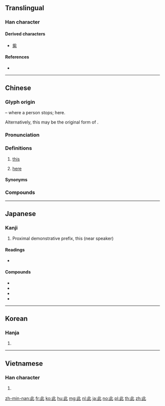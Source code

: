 {{also|比}}
==Translingual==
{{stroke order|strokes=6}}

===Han character===
{{Han char|rn=77|rad=止|as=02|sn=6|four=21110|canj=YMP|ids=⿰止匕}}

====Derived characters====
* [[紫]]

====References====
* {{Han ref|kx=0574.100|dkj=16259|dj=0964.030|hdz=21438.030|uh=6B64|ud=27492|bh=A6B9|bd=42681}}

----

==Chinese==
{{zh-forms}}

===Glyph origin===
{{Han etyl}}
{{Han compound|止|人|ls=ic|t1=stop|t2=person}} – where a person stops; here.

Alternatively, this may be the original form of {{och-l|跐|to stamp, to stop, to stand}}.

===Pronunciation===
{{zh-pron
|m=cǐ
|c=ci2
|h=pfs=chhṳ́
|mn=chhú
|w=2tshr
|mc=y
|oc=y
|ma=Zh-ci.ogg
|cat=det,adv
}}

===Definitions===
{{zh-hanzi}}

# {{lb|zh|literary}} [[this]]
#: {{zh-x|此 號碼 無法 接通。|'''This''' number cannot be reached.}}
# {{lb|zh|literary}} [[here]]
#: {{zh-x|請 按 此。|Please press '''here'''.}}

====Synonyms====
{{zh-dial|這}}
{{zh-dial|這裡}}

===Compounds===
{{zh-der|一寒如此|一至於此|不分彼此|不枉此生|不虛此生|不虛此行|不過如此|並無此事|人同此心|以此|以此類推|准此|出此下策|到此一遊|前此|厚彼薄此|厚此薄彼|原來如此|命該如此|因此|因此上|在此一舉|在此存照|外此|多此一舉|奉此|如此|如此這般|就此|就此打住|就此罷手|彼倡此和|彼唱此和|彼此|從此|挹彼注此|據此|故此|昉此|有鑑於此|有鑒於此|果然如此|樂此不倦|樂此不疲|樹猶如此|欽此|欽此欽遵|此事體大|此仆彼起|此刻|此君|此唱彼和|此問彼難|此地|此外|此家|此岸|此後|此時|此時此刻|此生|此發彼應|此舉|此豸|此起彼伏|此起彼落|此道|此間|泐此|滅此朝食|特此|由此|當此|立此存照|等因奉此|纔此|自此|莫此為甚|話雖如此|諸如此例|諸如此類|豈有此理|這般如此|過此以往|長此以往|除此之外|雖然如此|顧此失彼}}

----

==Japanese==

===Kanji===
{{ja-kanji|grade=n|rs=止02}}

# Proximal demonstrative prefix, this (near speaker)

====Readings====
* {{ja-readings|goon=[[し]] (shi)|kanon=[[し]] (shi)|kun=[[ここ]] (koko), [[これ]] (kore), [[この]] (kono)}}

====Compounds====
* {{ja-r|此れ|これ}}
* {{ja-r|此の|この}}
* {{ja-r|此処|ここ}}
* {{ja-r|此方|こちら}}

----

==Korean==

===Hanja===
{{ko-hanja|hangeul=차|eumhun=|rv=cha|mr=ch'a|y=cha}}

# {{defn|lang=ko|sort=止02}}

----

==Vietnamese==

===Han character===
{{vi-hantu|[[thử]], [[nảy]], [[thửa]]|rs=止02}}

# {{defn|lang=vi|sort=止02}}

[[zh-min-nan:此]]
[[fr:此]]
[[ko:此]]
[[hu:此]]
[[mg:此]]
[[nl:此]]
[[ja:此]]
[[no:此]]
[[pl:此]]
[[th:此]]
[[zh:此]]